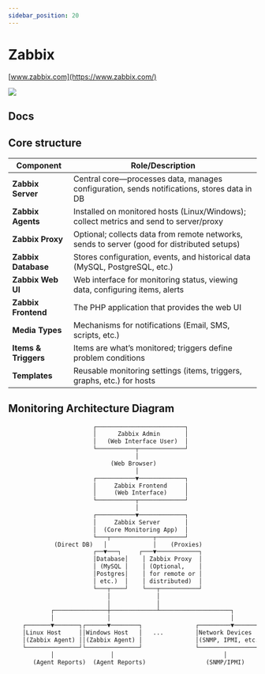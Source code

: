 ```yaml
---
sidebar_position: 20
---
```


# Zabbix

[www.zabbix.com](https://www.zabbix.com/)

![](./assets/zabbix-dashboard.jpg)

## Docs

<DocCardList />

## Core structure

| Component            | Role/Description                                                                            |
| -------------------- | ------------------------------------------------------------------------------------------- |
| **Zabbix Server**    | Central core—processes data, manages configuration, sends notifications, stores data in DB  |
| **Zabbix Agents**    | Installed on monitored hosts (Linux/Windows); collect metrics and send to server/proxy      |
| **Zabbix Proxy**     | Optional; collects data from remote networks, sends to server (good for distributed setups) |
| **Zabbix Database**  | Stores configuration, events, and historical data (MySQL, PostgreSQL, etc.)                 |
| **Zabbix Web UI**    | Web interface for monitoring status, viewing data, configuring items, alerts                |
| **Zabbix Frontend**  | The PHP application that provides the web UI                                                |
| **Media Types**      | Mechanisms for notifications (Email, SMS, scripts, etc.)                                    |
| **Items & Triggers** | Items are what’s monitored; triggers define problem conditions                              |
| **Templates**        | Reusable monitoring settings (items, triggers, graphs, etc.) for hosts                      |

## Monitoring Architecture Diagram

```txt
                        ┌─────────────────────────┐
                        │      Zabbix Admin       │
                        │   (Web Interface User)  │
                        └───────────┬─────────────┘
                                    │
                             (Web Browser)
                                    │
                        ┌───────────▼─────────────┐
                        │     Zabbix Frontend     │
                        │     (Web Interface)     │
                        └───────────┬─────────────┘
                                    │
                        ┌───────────▼─────────────┐
                        │     Zabbix Server       │
                        │  (Core Monitoring App)  │
                        └───┬────────────┬────────┘
             (Direct DB)   │             │    (Proxies)
                        ┌──▼───┐     ┌───▼────────────┐
                        │Database│    │ Zabbix Proxy  │
                        │ (MySQL │    │ (Optional,    │
                        │Postgres│    │ for remote or │
                        │ etc.)  │    │ distributed)  │
                        └───┬────┘    └───┬───────────┘
                            │             │
                            │             │
            ┌───────────────┼─────────────┴────────────────────┐
            │               │                                  │
    ┌───────▼───────┐┌──────▼────────┐               ┌─────────▼──────────┐
    │Linux Host     ││Windows Host   │   ...         │Network Devices     │
    │(Zabbix Agent) ││(Zabbix Agent) │               │(SNMP, IPMI, etc.)  │
    └───────────────┘└───────────────┘               └────────────────────┘
            │                │                               │
       (Agent Reports)  (Agent Reports)                 (SNMP/IPMI)
```

